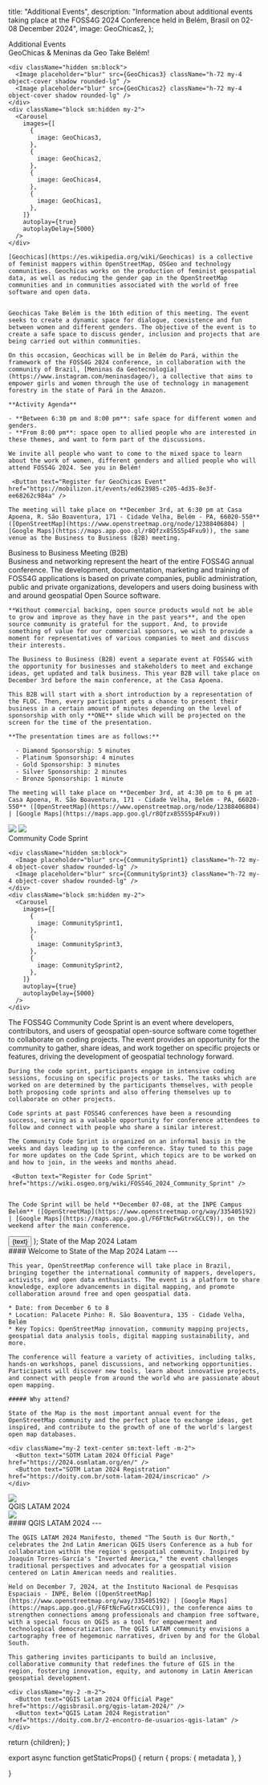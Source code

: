 
  title: "Additional Events",
  description:
    "Information about additional events taking place at the FOSS4G 2024 Conference held in Belém, Brasil on 02-08 December 2024",
  image: GeoChicas2,
};

<div className="sm:hidden">
  <Heading bubble>Additional Events</Heading>
</div>

<Heading bubble color="orange">
  GeoChicas &amp; Meninas da Geo Take Belém!
</Heading>

<div className="sm:grid sm:grid-cols-12 gap-4">
  <div className="col-span-5 rounded-lg overflow-hidden">

    <div className="hidden sm:block">
      <Image placeholder="blur" src={GeoChicas3} className="h-72 my-4 object-cover shadow rounded-lg" />
      <Image placeholder="blur" src={GeoChicas2} className="h-72 my-4 object-cover shadow rounded-lg" />
    </div>
    <div className="block sm:hidden my-2">
      <Carousel
        images={[
          {
            image: GeoChicas3,
          },
          {
            image: GeoChicas2,
          },
          {
            image: GeoChicas4,
          },
          {
            image: GeoChicas1,
          },
        ]}
        autoplay={true}
        autoplayDelay={5000}
      />
    </div>

  </div>
  <div className="col-span-7">

    [Geochicas](https://es.wikipedia.org/wiki/Geochicas) is a collective of feminist mappers within OpenStreetMap, OSGeo and technology communities. Geochicas works on the production of feminist geospatial data, as well as reducing the gender gap in the OpenStreetMap communities and in communities associated with the world of free software and open data.


    Geochicas Take Belém is the 16th edition of this meeting. The event seeks to create a dynamic space for dialogue, coexistence and fun between women and different genders. The objective of the event is to create a safe space to discuss gender, inclusion and projects that are being carried out within communities.

    On this occasion, Geochicas will be in Belém do Pará, within the framework of the FOSS4G 2024 conference, in collaboration with the community of Brazil, [Meninas da Geotecnología](https://www.instagram.com/meninasdageo/), a collective that aims to empower girls and women through the use of technology in management forestry in the state of Pará in the Amazon.

    **Activity Agenda**

    - **Between 6:30 pm and 8:00 pm**: safe space for different women and genders.
    - **From 8:00 pm**: space open to allied people who are interested in these themes, and want to form part of the discussions.

    We invite all people who want to come to the mixed space to learn about the work of women, different genders and allied people who will attend FOSS4G 2024. See you in Belém!

     <Button text="Register for GeoChicas Event" href="https://mobilizon.it/events/ed623985-c205-4d35-8e3f-ee68262c984a" />

    The meeting will take place on **December 3rd, at 6:30 pm at Casa Apoena, R. São Boaventura, 171 - Cidade Velha, Belém - PA, 66020-550** ([OpenStreetMap](https://www.openstreetmap.org/node/12388406804) | [Google Maps](https://maps.app.goo.gl/r8Qfzx8S5S5p4Fxu9)), the same venue as the Business to Business (B2B) meeting.

  </div>
</div>

<Heading bubble color="red">
  Business to Business Meeting (B2B)
</Heading>

<div className="grid grid-cols-1 sm:grid-cols-12 gap-4">
  <div className="sm:col-span-7 order-last sm:order-first">
    Business and networking represent the heart of the entire FOSS4G annual conference. The development, documentation, marketing and training of FOSS4G applications is based on private companies, public administration, public and private organizations, developers and users doing business with and around geospatial Open Source software.

    **Without commercial backing, open source products would not be able to grow and improve as they have in the past years**, and the open source community is grateful for the support. And, to provide something of value for our commercial sponsors, we wish to provide a moment for representatives of various companies to meet and discuss their interests.

    The Business to Business (B2B) event a separate event at FOSS4G with the opportunity for businesses and stakeholders to meet and exchange ideas, get updated and talk business. This year B2B will take place on December 3rd before the main conference, at the Casa Apoena.

    This B2B will start with a short introduction by a representation of the FLOC. Then, every participant gets a chance to present their business in a certain amount of minutes depending on the level of sponsorship with only **ONE** slide which will be projected on the screen for the time of the presentation.

    **The presentation times are as follows:**

      - Diamond Sponsorship: 5 minutes
      - Platinum Sponsorship: 4 minutes
      - Gold Sponsorship: 3 minutes
      - Silver Sponsorship: 2 minutes
      - Bronze Sponsorship: 1 minute

    The meeting will take place on **December 3rd, at 4:30 pm to 6 pm at Casa Apoena, R. São Boaventura, 171 - Cidade Velha, Belém - PA, 66020-550** ([OpenStreetMap](https://www.openstreetmap.org/node/12388406804) | [Google Maps](https://maps.app.goo.gl/r8Qfzx8S5S5p4Fxu9))

  </div>

<div className="sm:col-span-5 rounded-lg overflow-hidden order-first sm:order-last">
  <div className="hidden sm:block">

  <Image placeholder="blur" src={CasaApoena0} className="h-72 my-4 object-cover shadow rounded-lg" />
  <Image placeholder="blur" src={CasaApoena1} className="h-72 my-4 object-cover shadow rounded-lg" />
  </div>
  <div className="block sm:hidden my-2">
    <Carousel
      images={[
        {
          image: CasaApoena0,
        },
        {
          image: CasaApoena1,
        }
      ]}
      autoplay={true}
      autoplayDelay={5000}
    />
  </div>

</div>
</div>

<Heading bubble color="green">
  Community Code Sprint
</Heading>

<div className="sm:grid sm:grid-cols-12 gap-4">
  <div className="col-span-5 rounded-lg overflow-hidden">

    <div className="hidden sm:block">
      <Image placeholder="blur" src={CommunitySprint1} className="h-72 my-4 object-cover shadow rounded-lg" />
      <Image placeholder="blur" src={CommunitySprint3} className="h-72 my-4 object-cover shadow rounded-lg" />
    </div>
    <div className="block sm:hidden my-2">
      <Carousel
        images={[
          {
            image: CommunitySprint1,
          },
          {
            image: CommunitySprint3,
          },
          {
            image: CommunitySprint2,
          },
        ]}
        autoplay={true}
        autoplayDelay={5000}
      />
    </div>

  </div>
  <div className="col-span-7">
    The FOSS4G Community Code Sprint is an event where developers, contributors, and users of geospatial open-source software come together to collaborate on coding projects. The event provides an opportunity for the community to gather, share ideas, and work together on specific projects or features, driving the development of geospatial technology forward.

    During the code sprint, participants engage in intensive coding sessions, focusing on specific projects or tasks. The tasks which are worked on are determined by the participants themselves, with people both proposing code sprints and also offering themselves up to collaborate on other projects.

    Code sprints at past FOSS4G conferences have been a resounding success, serving as a valuable opportunity for conference attendees to follow and connect with people who share a similar interest.

    The Community Code Sprint is organized on an informal basis in the weeks and days leading up to the conference. Stay tuned to this page for more updates on the Code Sprint, which topics are to be worked on and how to join, in the weeks and months ahead.

     <Button text="Register for Code Sprint" href="https://wiki.osgeo.org/wiki/FOSS4G_2024_Community_Sprint" />


    The Code Sprint will be held **December 07-08, at the INPE Campus Belém** ([OpenStreetMap](https://www.openstreetmap.org/way/335405192) | [Google Maps](https://maps.app.goo.gl/F6FtNcFwGtrxGCLC9)), on the weekend after the main conference.

  </div>
</div>

  <IntlLink href={href}>
    <button className=" border-f4g_red text-white bg-f4g_orange border rounded-lg py-2 px-3 text-lg md:text-2xl mx-2 my-2 font-ubuntu">
      {text}
    </button>
  </IntlLink>
);

<Heading bubble color="blue">
  State of the Map 2024 Latam
</Heading>

<div className="grid grid-cols-1 sm:grid-cols-12 gap-4 sm:flex-row">
  <div className="sm:col-span-7 order-last sm:order-first">
    #### Welcome to State of the Map 2024 Latam
    ---

    This year, OpenStreetMap conference will take place in Brazil, bringing together the international community of mappers, developers, activists, and open data enthusiasts. The event is a platform to share knowledge, explore advancements in digital mapping, and promote collaboration around free and open geospatial data.

    * Date: from December 6 to 8
    * Location: Palacete Pinho: R. São Boaventura, 135 - Cidade Velha, Belém
    * Key Topics: OpenStreetMap innovation, community mapping projects, geospatial data analysis tools, digital mapping sustainability, and more.

    The conference will feature a variety of activities, including talks, hands-on workshops, panel discussions, and networking opportunities. Participants will discover new tools, learn about innovative projects, and connect with people from around the world who are passionate about open mapping.

    ##### Why attend?

    State of the Map is the most important annual event for the OpenStreetMap community and the perfect place to exchange ideas, get inspired, and contribute to the growth of one of the world's largest open map databases.

    <div className="my-2 text-center sm:text-left -m-2">
      <Button text="SOTM Latam 2024 Official Page" href="https://2024.osmlatam.org/en/" />
      <Button text="SOTM Latam 2024 Registration" href="https://doity.com.br/sotm-latam-2024/inscricao" />
    </div>

  </div>
  <div className="sm:col-span-5 order-first sm:order-last">
    <Image placeholder="blur" src={SotmLogo} className="my-4 w-full shadow rounded-lg" />
  </div>
</div>

<Heading bubble color="orange">
  QGIS LATAM 2024
</Heading>

<div className="grid grid-cols-1 sm:grid-cols-12 gap-4 sm:flex-row">
  <div className="sm:col-span-5 order-first sm:order-last">
    <Image placeholder="blur" src={QgisLogo} className="my-4 w-full shadow rounded-lg" />
  </div>
  <div className="sm:col-span-7 order-first sm:order-last">
    #### QGIS LATAM 2024
    ---

    The QGIS LATAM 2024 Manifesto, themed "The South is Our North," celebrates the 2nd Latin American QGIS Users Conference as a hub for collaboration within the region's geospatial community. Inspired by Joaquín Torres-García's "Inverted America," the event challenges traditional perspectives and advocates for a geospatial vision centered on Latin American needs and realities.

    Held on December 7, 2024, at the Instituto Nacional de Pesquisas Espaciais - INPE, Belém ([OpenStreetMap](https://www.openstreetmap.org/way/335405192) | [Google Maps](https://maps.app.goo.gl/F6FtNcFwGtrxGCLC9)), the conference aims to strengthen connections among professionals and champion free software, with a special focus on QGIS as a tool for empowerment and technological democratization. The QGIS LATAM community envisions a cartography free of hegemonic narratives, driven by and for the Global South.

    This gathering invites participants to build an inclusive, collaborative community that redefines the future of GIS in the region, fostering innovation, equity, and autonomy in Latin American geospatial development.

    <div className="my-2 -m-2">
      <Button text="QGIS Latam 2024 Official Page" href="https://qgisbrasil.org/qgis-latam-2024/" />
      <Button text="QGIS Latam 2024 Registration" href="https://doity.com.br/2-encontro-de-usuarios-qgis-latam" />
    </div>

  </div>
</div>

  return <MdxLayout metadata={metadata}>{children}</MdxLayout>;
}

export async function getStaticProps() {
  return {
    props: {
      metadata
    },
  }


}
